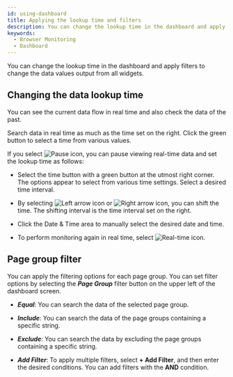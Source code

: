 ```yaml
---
id: using-dashboard
title: Applying the lookup time and filters
description: You can change the lookup time in the dashboard and apply filters to change the data values output from all widgets.
keywords:
  - Browser Monitoring
  - Dashboard
---
```


You can change the lookup time in the dashboard and apply filters to change the data values output from all widgets.

## Changing the data lookup time

You can see the current data flow in real time and also check the data of the past.

<ImgLang img='flexboard-time-set.png' desc='real time' />

Search data in real time as much as the time set on the right. Click the green button to select a time from various values.

If you select ![Pause icon](/img/ico-pause.svg), you can pause viewing real-time data and set the lookup time as follows:

<ImgLang img='flexboard-time-set-pause.png' desc='past time' />

- Select the time button with a green button at the utmost right corner. The options appear to select from various time settings. Select a desired time interval.

- By selecting ![Left arrow icon](/img/left-arrow.svg) or ![Right arrow icon](/img/right-arrow.svg), you can shift the time. The shifting interval is the time interval set on the right.

- Click the Date & Time area to manually select the desired date and time.

- To perform monitoring again in real time, select ![Real-time icon](/img/ico-play-time.svg).

## Page group filter

You can apply the filtering options for each page group. You can set filter options by selecting the **_Page Group_** filter button on the upper left of the dashboard screen. 

- **_Equal_**: You can search the data of the selected page group.

  <ImgLang img='browser-dashboard-filter.png' desc='Page group filter' />

- **_Include_**: You can search the data of the page groups containing a specific string.

  <ImgLang img='browser-dashboard-filter-include.png' desc='Page group filter' />

- **_Exclude_**: You can search the data by excluding the page groups containing a specific string.

  <ImgLang img='browser-dashboard-filter-include.png' desc='Page group filter' />

- **_Add Filter_**: To apply multiple filters, select **+ Add Filter**, and then enter the desired conditions. You can add filters with the **AND** condition.

  <ImgLang img='browser-dashboard-filter-and.png' desc='Page group filter' />
